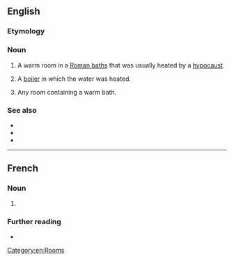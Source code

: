 ==English==

===Etymology===
{{bor|en|la|tepidarium}}

===Noun===
{{wikipedia}}
{{en-noun|s|tepidaria}}

# {{lb|en|historical}} A warm room in a [[Roman baths]] that was usually heated by a [[hypocaust]].
# {{lb|en|historical}} A [[boiler]] in which the water was heated.
# Any room containing a warm bath.

===See also===
* {{l|en|caldarium}}
* {{l|en|frigidarium}}
* {{l|en|tepid}}

[[Category:en:Rooms]]
----
==French==

===Noun===
{{fr-noun|m|+|tepidaria}}

# {{l|en|tepidarium}}

===Further reading===
* {{R:TLFi}}